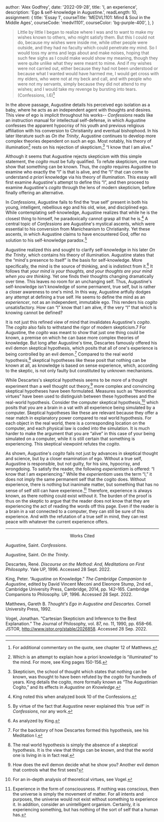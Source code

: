 
  author: 'Alex Godfrey',
  date: '2022-09-28',
  title: 'I, an experience',
  description: 'Ego & self-knowledge in Augustine.',
  readLength: 10,
  assignment: {
    title: 'Essay 1',
    courseTitle: 'MEDVL1101: Mind & Soul in the Middle Ages',
    courseCode: 'medvl1101',
    courseColor: 'bg-purple-400',
  },
}


> Little by little I began to realize where I was and to want to make my wishes known to others, who might satisfy them. But this I could not do, because my wishes were inside me, while other people were outside, and they had no faculty which could penetrate my mind. So I would toss my arms and legs about and make noises, hoping that such few sighs as I could make would show my meaning, though they were quite unlike what they were meant to mime. And if my wishes were not carried out, either because they had not been understood or because what I wanted would have harmed me, I would get cross with my elders, who were not at my beck and call, and with people who were not my servants, simply because they did not attend to my wishes; and I would take my revenge by bursting into tears. (Confessions, I.6)[^1]

In the above passage, Augustine details his perceived ego isolation as a baby, where he acts as an independent agent with thoughts and desires. This view of ego is implicit throughout his works-- <em>Confessions</em> reads like an instruction manual for intellectual self-defense, in which Augustine confesses the apparent hypocrisy of his youth and previous religious affiliation with his conversion to Christianity and eventual bishophood. In his later literature such as <em>On the Trinity</em>, Augustine continues to develop more complex theories dependent on such an ego. Most notably, his theory of illumination[^2] rests on his rejection of skepticism,[^3] “I know that I am alive.”

Although it seems that Augustine rejects skepticism with this simple statement, the <em>cogito</em> must be fully qualified. To refute skepticism, one must show that something can be known. Thus, the <em>cogito</em> requires Augustine to examine who exactly the “I” is that is alive, and the “I” that can come to understand <em>a priori</em> knowledge via his theory of illumination. This essay will first examine Augustine's attempt to define this “I”, and then proceed to examine Augustine's <em>cogito</em> through the lens of modern skepticism, before finally offering an alternative.

In <em>Confessions</em>, Augustine fails to find the ‘true self' present in both his young, intelligent, rebellious ego and his old, wise, and disciplined ego. While contemplating self-knowledge, Augustine realizes that while he is the closest thing to himself, he paradoxically cannot grasp all that he is.[^4] A central topic of <em>Confessions</em> are Augustine's mystical ascents, which were essential to his conversion from Manicheanism to Christianity. Yet these ascents, in which Augustine claims to have encountered God, offer no solution to his self-knowledge paradox.[^5]

Augustine realized this and sought to clarify self-knowledge in his later <em>On the Trinity</em>, which contains his theory of illumination. Augustine states that the “mind's presence to itself” is the basis for self-knowledge. More specifically, the mind is the source of thinking, and is indistinct from it.[^6] It follows that <em>your mind is your thoughts, and your thoughts are your mind when you are thinking</em>. Yet one finds their thoughts changing dramatically over time. This leaves no room for an unchanging self. Thus, Augustine's self-knowledge isn't knowledge of some permanent, true self, but is rather a closer awareness to one's mind. In this way, Augustine artfully dodges any attempt at defining a true self. He seems to define the mind as an <em>experiencer</em>, not as an independent, immutable ego. This renders his <em>cogito</em> unsatisfactory. How can “I” know that I am alive, if the very “I” that which is knowing cannot be defined?

It is not just this refined view of mind that invalidates Augustine's <em>cogito</em>. The <em>cogito</em> also fails to withstand the rigor of modern skepticism.7 For Augustine, the <em>cogito</em> was meant to show that just one thing could be known, a premise on which he can base more complex theories of knowledge. But long after Augustine's time, Descartes famously offered his evil demon skeptical hypothesis, which posits that all of one's experience is being controlled by an evil demon.[^8] Compared to the real world hypothesis,[^9] skeptical hypotheses like these posit that nothing can be known at all, as knowledge is based on sense experience, which, according to the skeptic, is not only faulty but constituted by unknown mechanisms.

While Descartes's skeptical hypothesis seems to be more of a thought experiment than a well thought out theory,[^10] more complex and convincing skeptical hypotheses have been formulated. Measures such as “theoretical virtues” have been used to distinguish between these hypotheses and the real-world hypothesis. Consider the computer skeptical hypothesis,[^11] which posits that you are a brain in a vat with all experience being simulated by a computer. Skeptical hypotheses like these are relevant because they offer a near match in explanatory power compared to real world hypothesis. For each object in the real world, there is a corresponding location on the computer, and each physical law is coded into the simulation. It is much harder to make the argument that you are “alive” in this case of your being simulated on a computer, while it is still certain that something is experiencing. This skeptical viewpoint refutes the <em>cogito</em>.

As shown, Augustine's <em>cogito</em> fails not just by advances in skeptical thought and science, but by a closer examination of ego. Without a true self, Augustine is responsible, but not guilty, for his sins, hypocrisy, and wrongdoing. To satisfy the reader, the following <em>experientiam</em> is offered: “I know that I am experiencing.” While the <em>experientiam</em> uses the term “I,” it does not imply the same permanent self that the cogito does. Without experience, there is nothing but inanimate matter, but something that has no sense of self still can have experience.[^12] Therefore, experience is always known, as there nothing could exist without it. The burden of the proof is thus on the skeptic to argue that the reader does not know that they are experiencing the act of reading the words off this page. Even if the reader is a brain in a vat connected to a computer, they can still be sure of this experience. And with the refutation of a true self in mind, they can rest peace with whatever the current experience offers.

---

<center>Works Cited</center>

Augustine, Saint. <em>Confessions</em>.

Augustine, Saint. <em>On the Trinity</em>.

Descartes, René. <em>Discourse on the Method: And, Meditations on First Philosophy</em>. Yale UP, 1996. Accessed
28 Sept. 2022.

King, Peter. “Augustine on Knowledge.” <em>The Cambridge Companion to Augustine</em>, edited by David Vincent Meconi and Eleonore Stump, 2nd ed., Cambridge University Press, Cambridge, 2014, pp. 142–165. Cambridge Companions to Philosophy. UP, 1996. Accessed 28 Sept. 2022.

Matthews, Gareth B. <em>Thought's Ego in Augustine and Descartes</em>. Cornell University Press, 1992.

Vogel, Jonathan. “Cartesian Skepticism and Inference to the Best Explanation.” The Journal of
Philosophy, vol. 87, no. 11, 1990, pp. 658–66. JSTOR, http://www.jstor.org/stable/2026858. Accessed 28 Sep. 2022.

---

[^1]: For additional commentary on the quote, see chapter 12 of Matthews.
[^2]: Which is an attempt to explain how a priori knowledge is “illuminated” to the mind. For more, see King pages 150-156.
[^3]: Skepticism, the school of thought which states that nothing can be known, was thought to have been refuted by the <em>cogito</em> for hundreds of years. King details the cogito, more formally known as “The Augustinian Cogito,” and its effects in <em>Augustine on Knowledge</em>.
[^4]: King noted this when analyzed book 10 of the Confessions.
[^5]: By virtue of the fact that Augustine never explained this ‘true self' in <em>Confessions</em>, nor any work.
[^6]: As analyzed by King.
[^7]: Certainly, Augustine was not expected to have anticipated these hypotheses. But they are relevant now and will be addressed.
[^8]: For the backstory of how Descartes formed this hypothesis, see his Meditation I.
[^9]: The real world hypothesis is simply the absence of a skeptical hypothesis. It is the view that things can be known, and that the world one is living in is in fact real.
[^10]: How does the evil demon decide what he show you? Another evil demon that controls what the first sees?
[^11]: For an in-depth analysis of theoretical virtues, see Vogel.
[^12]: Experience in the form of consciousness. If nothing was conscious, then the universe is simply the movement of matter. For all intents and purposes, the universe would not exist without something to experience it. In addition, consider an unintelligent organism. Certainly, it is experiencing something, but has nothing of the sort of self that a human has.
